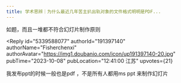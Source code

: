 ```yaml
---
title: 学术思辨｜为什么最近几年苦主扒出轨对象的文件格式明明是PDF...
---
```



<Forum groupName="古怪问题研究中心" groupUrl="https://www.douban.com/group/philosophasters/" archivedAt="2025-05-16T14:23:20.313Z">
  <Post
    id="295973713"
    title="学术思辨｜为什么最近几年苦主扒出轨对象的文件格式明明是PDF..."
    url="https://www.douban.com/group/topic/295973713/?_spm_id=MTYxMzcxOTU5"
    pubTime="2023-10-10"
    highlightUserId="191397140"
  >
如题，而且一堆都不符合幻灯片制作原则

<Reply
  id="5339588077"
  authorId="191397140"
  authorName="Fisherchenxi"
  authorAvatar="https://img1.doubanio.com/icon/up191397140-20.jpg"
  pubTime="2023-10-08"
  pubLocation="12:41:00 江苏"
  upvotes={21}
>
我发布ppt的时候一般也是pdf ，不是所有人都用ms ppt 来制作幻灯片
</Reply>
  </Post>
</Forum>
